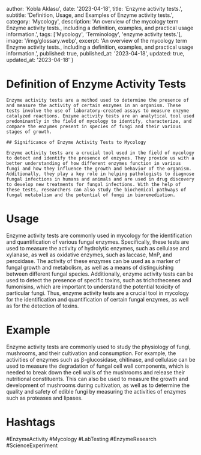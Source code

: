 
  author: 'Kobla Aklasu',
  date: '2023-04-18',
  title: 'Enzyme activity tests.',
  subtitle: 'Definition, Usage, and Examples of Enzyme activity tests.',
  category: 'Mycology',
  description: 'An overview of the mycology term Enzyme activity tests., including a definition, examples, and practical usage information.',
  tags: ['Mycology', 'Terminology', 'enzyme activity tests.'],
  image: '/img/glossary.webp',
  excerpt: 'An overview of the mycology term Enzyme activity tests., including a definition, examples, and practical usage information.',
  published: true,
  published_at: '2023-04-18',
  updated: true,
  updated_at: '2023-04-18'
}




# Definition of Enzyme Activity Tests 
    
    Enzyme activity tests are a method used to determine the presence of and measure the activity of certain enzymes in an organism. These tests involve the use of laboratory-created assays to measure enzyme catalyzed reactions. Enzyme activity tests are an analytical tool used predominantly in the field of mycology to identify, characterize, and compare the enzymes present in species of fungi and their various stages of growth. 
    
    ## Significance of Enzyme Activity Tests to Mycology 
    
    Enzyme activity tests are a crucial tool used in the field of mycology to detect and identify the presence of enzymes. They provide us with a better understanding of how different enzymes function in various fungi and how they influence the growth and behavior of the organism. Additionally, they play a key role in helping pathologists to diagnose fungal infections in humans and animals and are used in drug discovery to develop new treatments for fungal infections. With the help of these tests, researchers can also study the biochemical pathways of fungal metabolism and the potential of fungi in bioremediation.

# Usage

Enzyme activity tests are commonly used in mycology for the identification and quantification of various fungal enzymes. Specifically, these tests are used to measure the activity of hydrolytic enzymes, such as cellulase and xylanase, as well as oxidative enzymes, such as laccase, MnP, and peroxidase. The activity of these enzymes can be used as a marker of fungal growth and metabolism, as well as a means of distinguishing between different fungal species. Additionally, enzyme activity tests can be used to detect the presence of specific toxins, such as trichothecenes and fumonisins, which are important to understand the potential toxicity of particular fungi. Thus, enzyme activity tests are a crucial tool in mycology for the identification and quantification of certain fungal enzymes, as well as for the detection of toxins.

# Example

Enzyme activity tests are commonly used to study the physiology of fungi, mushrooms, and their cultivation and consumption. For example, the activities of enzymes such as β-glucosidase, chitinase, and cellulase can be used to measure the degradation of fungal cell wall components, which is needed to break down the cell walls of the mushrooms and release their nutritional constituents. This can also be used to measure the growth and development of mushrooms during cultivation, as well as to determine the quality and safety of edible fungi by measuring the activities of enzymes such as proteases and lipases.

# Hashtags

#EnzymeActivity #Mycology #LabTesting #EnzymeResearch #ScienceExperiment

